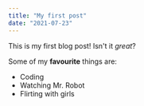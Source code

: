 ```yaml
---
title: "My first post"
date: "2021-07-23"
---
```


This is my first blog post! Isn't it *great*?

Some of my **favourite** things are:
* Coding
* Watching Mr. Robot
* Flirting with girls
